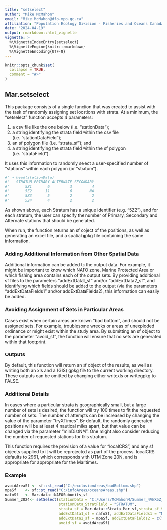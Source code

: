 ```yaml
---
title: "setselect"
author: "Mike McMahon"
email: "Mike.McMahon@dfo-mpo.gc.ca"
affiliation: "Population Ecology Division - Fisheries and Oceans Canada"
date: "2024-04-19"
output: rmarkdown::html_vignette
vignette: >
  %\VignetteIndexEntry{setselect}
  %\VignetteEngine{knitr::rmarkdown}
  %\VignetteEncoding{UTF-8}
---
```


```r
knitr::opts_chunk$set(
  collapse = TRUE,
  comment = "#>"
)
```
## Mar.setselect

This package consists of a single function that was created to assist with the task of randomly 
assigning set locations with strata.  At a minimum, the "setselect" function accepts 4 parameters:

#. a csv file like the one below (i.e. "stationData"); 
#. a string identifying the strata field within the csv file (i.e. "stationDataField");
#. an sf polygon file (i.e. "strata_sf"); and
#. a string identifying the strata field within the sf polygon (i.e. "strataField").
  
It uses this information to randomly select a user-specified number of "stations" within each 
polygon (or "stratum").

```r
#' > head(stationData)
#'   STRATUM PRIMARY ALTERNATE SECONDARY
#'       5Z1       6         3         4
#'       5Z2      11         6        NA
#'       5Z3       5         2         2
#'       5Z4       4         2         2
```

As shown above, each Stratum has a unique identifier (e.g. "5Z2"), and for each stratum, the user 
can specify the number of Primary, Secondary and Alternate stations that should be generated.

When run, the function returns an sf object of the positions, as well as generating an excel file, 
and a spatial gpkg file containing the same information. 

### Adding Additional Information from Other Spatial Data
Additional information can be added to the output data.  For example, it might be important to know
which NAFO zone, Marine Protected Area or which fishing area contains each of the output sets.  By 
providing additional sf files to the parameters "addExtData1_sf" and/or "addExtData2_sf", 
and identifying which fields should be added to the output (via the parameters "addExtDataFields1"
and/or addExtDataFields2), this information can easily be added.  

### Avoiding Assignment of Sets in Particular Areas
Cases exist when certain areas are known "bad bottom", and should not be assigned sets.  For example, 
troublesome wrecks or areas of unexploded ordinance or  might exist within the study area.  By 
submitting an sf object to the parameter "avoid_sf", the function will ensure that no sets are 
generated within that footprint.


### Outputs
By default, this function will return an sf object of the results, as well as writing both an xls 
and a (GIS) gpkg file to the current working directory.  These outputs can be omitted by changing 
either writexls or writegpkg to FALSE.

### Additional Details
In cases where a particular strata is geographically small, but a large number of sets is desired, 
the function will try 100 times to fit the requested number of sets.  The number of attempts can be 
increased by changing the value of the parameter "tryXTimes".  By default, the randomly generated 
positions will be at least 4 nautical miles apart, but that value can be changed via the parameter 
"minDistNM".  One might also consider reducing the number of requested stations for this stratum.

This function requires the provision of a value for "localCRS", and any sf objects supplied to it 
will be reprojected as part of the process.  localCRS defaults to 2961, which corresponds with UTM 
Zone 20N, and is appropriate for appropriate for the Maritimes.  

### Example
```r
avoidAreaSf <- sf::st_read("C:/exclusionAreas/badBottom.shp")
mpaSf    <- sf::st_read("C:/infoAreas/oceansAreas.shp")
nafoSf   <- Mar.data::NAFOSubunits_sf
Summer_2024<- setSelect(stationData = "C:/Users/McMahonM/Summer_4VWX5Z_Stations2024.csv",
                        stationData_StratField = "STRATUM",
                        strata_sf = Mar.data::Strata_Mar_sf,strata_sf_StratField = "StrataID",
                        addExtData1_sf = nafoSf, addExtDataFields1 = "NAFO",
                        addExtData2_sf = mpaSf, addExtDataFields2 = c("NAME_E","ZONE_E", "URL_E", "REGULATION"), 
                        avoid_sf = avoidAreaSf)
```